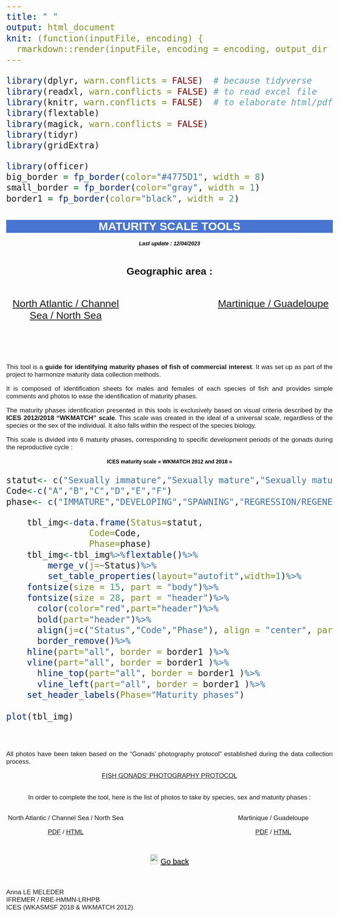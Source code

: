 ```yaml
---
title: " "
output: html_document
knit: (function(inputFile, encoding) {
  rmarkdown::render(inputFile, encoding = encoding, output_dir = "../docs/") })
---
```

```r
library(dplyr, warn.conflicts = FALSE)  # because tidyverse
library(readxl, warn.conflicts = FALSE) # to read excel file
library(knitr, warn.conflicts = FALSE)  # to elaborate html/pdf
library(flextable)
library(magick, warn.conflicts = FALSE)
library(tidyr)
library(gridExtra)

library(officer)
big_border = fp_border(color="#4775D1", width = 8)
small_border = fp_border(color="gray", width = 1)
border1 = fp_border(color="black", width = 2)
```

<html>
<head>
<style media="all"> 
  body {
        /* to centre page on screen*/
        margin-left: auto;
        margin-right: auto;
        font-family: sans-serif;
        font-size: 20pt;
    }
    h1{
    color:white;
    font-size:30px;
    background-color:#4775D1;
    font-weight:700;
    text-align: center;
    }
    h2{
    font-size:25px;
    background-color:#E6E6FF;
    font-weight:600;
    }
    h3{
    color:black;
    font-size:14px;
    font-weight:900;
    font-weight: bold;
    }
    hr{
    color:#4775D1;
    height:8px;
    background-color:#4775D1;
    }
    h4{
    font-size:14px;
    color:black;
    }
    p{
    font-size:
    17px;
    }
    </style>

<title>Page Title</title>
</head>
<body>
<h1>MATURITY SCALE TOOLS</h1>
<center>
<h4>*Last update : 12/04/2023*</h4>
</center>
\
<center>
**Geographic area : **
</center>
\

:::::::::::::: {.columns}
::: {.column width="40%"}

<center>
[North Atlantic / Channel Sea / North Sea](engAMM.html)
</center>

:::
::: {.column width="20%"}

\

:::
::: {.column width="40%"}

<center>
[Martinique / Guadeloupe](engMG.html)
</center>

:::
::::::::::::::

\
\
\
<div style="text-align: justify"> 
  This tool is a **guide for identifying maturity phases of fish of commercial interest**. It was set up as part of the project to harmonize maturity data collection methods.

  It is composed of identification sheets for males and females of each species of fish and provides simple comments and photos to ease the identification of maturity phases.

  The maturity phases identification presented in this tools is exclusively based on visual criteria described by the **ICES 2012/2018 "WKMATCH" scale**. This scale was created in the ideal of a universal scale, regardless of the species or the sex of the individual. It also falls within the respect of the species biology.
  
  This scale is divided into 6 maturity phases, corresponding to specific development periods of the gonads during the reproductive cycle : 
</div>
<center>
<h3>ICES maturity scale « WKMATCH 2012 and 2018 »</h3>
</center>

```r
statut<- c("Sexually immature","Sexually mature","Sexually mature","Sexually mature","Sexually mature","Sexually mature")
Code<-c("A","B","C","D","E","F")
phase<- c("IMMATURE","DEVELOPING","SPAWNING","REGRESSION/REGENERATION","OMITTED SPAWNING","ABNORMAL")

	tbl_img<-data.frame(Status=statut,
			    Code=Code,
			    Phase=phase)
	tbl_img<-tbl_img%>%flextable()%>%
		merge_v(j=~Status)%>%
		set_table_properties(layout="autofit",width=1)%>%
    fontsize(size = 15, part = "body")%>%
    fontsize(size = 28, part = "header")%>%
	  color(color="red",part="header")%>%
	  bold(part="header")%>%
	  align(j=c("Status","Code","Phase"), align = "center", part = "all")%>%
	  border_remove()%>%
    hline(part="all", border = border1 )%>%
    vline(part="all", border = border1 )%>%
	  hline_top(part="all", border = border1 )%>%
	  vline_left(part="all", border = border1 )%>%
    set_header_labels(Phase="Maturity phases")
	
plot(tbl_img)
```
\
<div style="text-align: justify">

  All photos have been taken based on the "Gonads' photography protocol" established during the data collection process.

<center>
[FISH GONADS' PHOTOGRAPHY PROTOCOL](ENG_P.pdf){target="_blank"}

\
  In order to complete the tool, here is the list of photos to take by species, sex and maturity phases :
  
:::::::::::::: {.columns}
::: {.column width="40%"}

North Atlantic / Channel Sea / North Sea

[PDF](PhotototakeAMM.pdf){target="_blank"}
/
[HTML](PhotototakeAMM.html){target="_blank"}

:::
::: {.column width="20%"}

\

:::
::: {.column width="40%"}

Martinique / Guadeloupe

[PDF](PhotototakeGM.pdf){target="_blank"}
/
[HTML](PhotototakeGM.html){target="_blank"}

:::
::::::::::::::

\
![](../data/Photo_Guides/GoBack.png){height=26px width=20px} <a href="#" onclick="history.go(-1)" style="color:black;font-size:20px;">Go back</a>
</center>
\
\
Anna LE MELEDER  
IFREMER / RBE-HMMN-LRHPB  
ICES (WKASMSF 2018 & WKMATCH 2012)
</div>
</body>
</html>